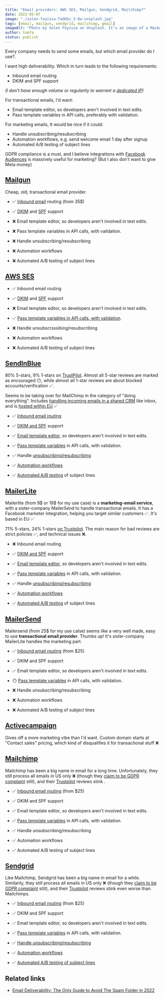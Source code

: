 ```yaml
---
title: "Email providers: AWS SES, Mailgun, Sendgrid, Mailchimp?"
date: 2022-05-07
image: "./solen-feyissa-TaOGbz_S-Qw-unsplash.jpg"
tags: [email, mailgun, sendgrid, mailchimp, gmail]
imageAlt: "Photo by Solen Feyissa on Unsplash. It's an image of a Macbook with Gmail open. The computer is placed on a cute carpet, giving a cozy feeling. Because carpets are cozy? Also, there's blankets in the background"
author: tomfa
status: publish
---
```


Every company needs to send some emails, but which email provider do I use?.

I want high deliverability. Which in turn leads to the following requirements:
- Inbound email routing
- DKIM and SPF support

_(I don't have enough volume or regularity to warrant a [dedicated IP](https://www.shiftparadigm.com/insights/dedicated-vs-shared-ip-how-they-affect-email-deliverability/))_

For transactional emails, I'd want:

- Email template editor, so developers aren't involved in text edits.
- Pass template variables in API calls, preferably with validation.

For marketing emails, It would be nice if it could:
- Handle unsubscribing/resubscribing
- Automation workflows, e.g. send welcome email 1 day after signup
- Automated A/B testing of subject lines


GDPR compliance is a must, and I believe integrattons with [Facebook Audiences](https://www.mailerlite.com/integrations/facebook-audiences)
is massively useful for marketing? (But I also don't want to give Meta money)

## [Mailgun](https://www.mailgun.com/pricing/)

Cheap, old, transactional email provider.

- ✅ [Inbound email](https://www.mailgun.com/products/send/inbound-routing/) routing (from 35$)
- ✅ [DKIM](https://www.mailgun.com/blog/deliverability/understanding-dkim-how-it-works/) and [SPF](https://www.mailgun.com/blog/deliverability/spf-records-basics/) support


- ❌ Email template editor, so developers aren't involved in text edits.
- ❌ Pass template variables in API calls, with validation.


- ❌ Handle unsubscribing/resubscribing
- ❌ Automation workflows
- ❌ Automated A/B testing of subject lines

## [AWS SES](https://aws.amazon.com/ses/)

- ✅ Inbound email routing
- ✅ [DKIM](https://docs.aws.amazon.com/ses/latest/dg/send-email-authentication-dkim.html) and [SPF](https://docs.aws.amazon.com/ses/latest/dg/send-email-authentication-spf.html) support


- ❌ Email template editor, so developers aren't involved in text edits.
- ✅ [Pass template variables in API calls, with validation](https://docs.aws.amazon.com/ses/latest/dg/send-personalized-email-api.html).


- ❌ Handle unsubscrsssibing/resubscribing
- ❌ Automation workflows
- ❌ Automated A/B testing of subject lines

## [SendInBlue](https://www.sendinblue.com/)

80% 5-stars, 9% 1-stars on [TrustPilot](https://no.trustpilot.com/review/www.sendinblue.com).
Almost all 5-star reviews are marked as encouraged 😶, while almost all 1-star reviews are about blocked accounts/verification ✅.

Seems to be taking over for MailChimp in the category of "doing everything".
Includes [handling incoming emails in a shared CRM](https://www.sendinblue.com/features/inbox/)
like inbox, and is [hosted within EU](https://www.sendinblue.com/api/) ✅

- ✅ [Inbound email routing](https://www.sendinblue.com/features/inbox/)
- ✅ [DKIM and SPF](https://help.sendinblue.com/hc/en-us/articles/208848209-Customise-your-DKIM-signature) support


- ✅ [Email template editor](https://help.sendinblue.com/hc/en-us/articles/360019787120), so developers aren't involved in text edits.
- ✅ [Pass template variables](https://developers.sendinblue.com/recipes/send-transactional-emails-in-nodejs) in API calls, with validation.


- ✅ Handle [unsubscribing/resubscribing](https://help.sendinblue.com/hc/en-us/articles/208772629)
- ✅ [Automation workflows](https://www.sendinblue.com/features/marketing-automation/)
- ✅ [Automated A/B testing](https://help.sendinblue.com/hc/en-us/articles/360001298940--Classic-design-Creating-A-B-test-email-campaigns) of subject lines

## [MailerLite](https://www.mailerlite.com/)

Mailerlite (from 9$ or 19$ for my use case) is a **marketing-email service**,
with a sister-company MailerSend to handle transactional emails. It has a Facebook
marketer integration, helping you target similar customers ✅. It's based in EU ✅

71% 5-stars, 24% 1-stars [on Trustpilot](https://no.trustpilot.com/review/mailerlite.com).
The main reason for bad reviews are strict policies ✅, and technical issues ❌.

- ❌ Inbound email routing
- ✅ [DKIM and SPF](https://www.mailerlite.com/help/how-to-verify-and-authenticate-your-domain#new/get-records-approved) support


- ✅ [Email template editor](https://www.mailerlite.com/video-tutorials/drag-and-drop-editor#classic), so developers aren't involved in text edits.
- ✅ [Pass template variables](hhttps://www.mailerlite.com/help/how-to-create-and-use-custom-fields) in API calls, with validation.


- ✅ Handle [unsubscribing/resubscribing](https://www.mailerlite.com/video-tutorials/customize-unsubscribe-page)
- ✅ [Automation workflows](https://www.mailerlite.com/features/automation)
- ✅ [Automated A/B testing](https://www.mailerlite.com/features/ab-testing) of subject lines

## [MailerSend](https://www.mailersend.com/)

Mailersend (from 25$ for my use calse) seems like a very well made, easy to use
**transactional email provider**. Thumbs up! It's sister-company MailerLite handles the marketing part.

- ✅ [Inbound email routing](https://www.mailersend.com/features/inbound-emails) (from $25)
- ✅ DKIM and SPF support


- ✅ Email template editor, so developers aren't involved in text edits.
- 😶 [Pass template variables](https://www.mailersend.com/features/dynamic-email-templates) in API calls, with validation.


- ❌ Handle unsubscribing/resubscribing
- ❌ Automation workflows
- ❌ Automated A/B testing of subject lines

## [Activecampaign](https://www.activecampaign.com/)

Gives off a more marketing vibe than I'd want.
Custom domain starts at "Contact sales" pricing, which kind of disqualifies it for transactional stuff ❌

## [Mailchimp](https://mailchimp.com/)

Mailchimp has been a big name in email for a long time. Unfortunately, they still
process all emails in US only ❌ (though they [claim to be GDPR complaint](https://mailchimp.com/help/mailchimp-european-data-transfers/) still),
and their [Trustpilot](https://no.trustpilot.com/review/www.mailchimp.com) reviews stink .

- ✅ [Inbound email routing](https://www.mailersend.com/features/inbound-emails) (from $25)
- ✅ DKIM and SPF support


- ✅ Email template editor, so developers aren't involved in text edits.
- ✅ [Pass template variables](https://www.mailersend.com/features/dynamic-email-templates) in API calls, with validation.


- ✅ Handle unsubscribing/resubscribing
- ✅ Automation workflows
- ✅ Automated A/B testing of subject lines

## [Sendgrid](https://www.trustpilot.com/review/sendgrid.com)

Like Mailchimp, Sendgrid has been a big name in email for a while. Similarily, they still
process all emails in US only ❌ (though they [claim to be GDPR complaint](https://sendgrid.com/resource/general-data-protection-regulation-2/) still),
and their [Trustpilot](https://no.trustpilot.com/review/www.sendgrid.com) reviews stink even worse than Mailchimps.

- ✅ [Inbound email routing](https://docs.sendgrid.com/for-developers/parsing-email/setting-up-the-inbound-parse-webhook) (from $25)
- ✅ DKIM and SPF support


- ✅ Email template editor, so developers aren't involved in text edits.
- ✅ [Pass template variables](https://www.mailersend.com/features/dynamic-email-templates) in API calls, with validation.


- ✅ [Handle unsubscribing/resubscribing](https://docs.sendgrid.com/ui/account-and-settings/tracking#subscription-tracking)
- ✅ [Automation workflows](https://sendgrid.com/solutions/email-marketing/automation/)
- ✅ [Automated A/B testing of subject lines](https://docs.sendgrid.com/ui/sending-email/a-b-testing)

## Related links
- [Email Deliverability: The Only Guide to Avoid The Spam Folder in 2022](https://moosend.com/blog/email-deliverability/)
